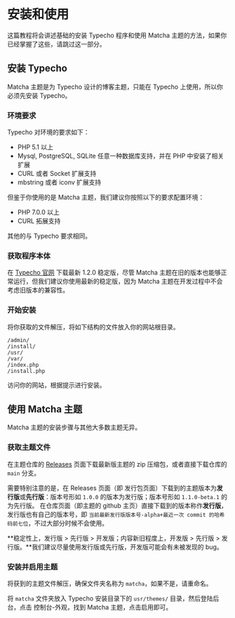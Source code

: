 # 安装和使用

这篇教程将会讲述基础的安装 Typecho 程序和使用 Matcha 主题的方法，如果你已经掌握了这些，请跳过这一部分。

## 安装 Typecho

Matcha 主题是为 Typecho 设计的博客主题，只能在 Typecho 上使用，所以你必须先安装 Typecho。

### 环境要求

Typecho 对环境的要求如下：

- PHP 5.1 以上
- Mysql, PostgreSQL, SQLite 任意一种数据库支持，并在 PHP 中安装了相关扩展
- CURL 或者 Socket 扩展支持
- mbstring 或者 iconv 扩展支持

但鉴于你使用的是 Matcha 主题，我们建议你按照以下的要求配置环境：

- PHP 7.0.0 以上
- CURL 拓展支持

其他的与 Typecho 要求相同。

### 获取程序本体

在 [Typecho 官网](http://typecho.org/) 下载最新 1.2.0 稳定版，尽管 Matcha 主题在旧的版本也能够正常运行，但我们建议你使用最新的稳定版，因为 Matcha 主题在开发过程中不会考虑旧版本的兼容性。

### 开始安装

将你获取的文件解压，将如下结构的文件放入你的网站根目录。

```text
/admin/
/install/
/usr/
/var/
/index.php
/install.php
```

访问你的网站，根据提示进行安装。

## 使用 Matcha 主题

Matcha 主题的安装步骤与其他大多数主题无异。

### 获取主题文件

在主题仓库的 [Releases](https://github.com/BigCoke233/matcha/releases) 页面下载最新版主题的 zip 压缩包，或者直接下载仓库的 `main` 分支。

需要特别注意的是，在 Releases 页面（即 发行包页面）下载到的主题版本为**发行版**或**先行版**：版本号形如 `1.0.0` 的版本为发行版；版本号形如 `1.1.0-beta.1` 的为先行版。
在仓库页面（即主题的 github 主页）直接下载到的版本称作**发行版**，发行版也有自己的版本号，即 `当前最新发行版版本号-alpha+最近一次 commit 的哈希码前七位`，不过大部分时候不会使用。

**稳定性上，发行版 > 先行版 > 开发版；内容新旧程度上，开发版 > 先行版 > 发行版。**我们建议尽量使用发行版或先行版，开发版可能会有未被发现的 bug。

### 安装并启用主题

将获到的主题文件解压，确保文件夹名称为 `matcha`，如果不是，请重命名。

将 `matcha` 文件夹放入 Typecho 安装目录下的 `usr/themes/` 目录，然后登陆后台，点击 控制台-外观，找到 Matcha 主题，点击启用即可。
